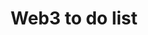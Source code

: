 ---
slug: web3
link: /projects/web3/
category: 'projects'
title: Web3 to do list
publicData: Sep 11th 2020
pagesCount: 1
pages: 
        - page:
            - image: ../../assets/images/projects/project-0-openfactoring/1.jpg
            - title: Title
sortIdx: 490
---